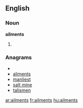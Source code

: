 ==English==
===Noun===
'''ailments'''

#{{plural of|[[ailment]]}}

===Anagrams===
* {{alphagram|aeilmnst}}
* [[aliments#English|aliments]]
* [[manliest#English|manliest]]
* [[salt mine#English|salt mine]]
* [[talismen#English|talismen]]


[[ar:ailments]]
[[fr:ailments]]
[[hu:ailments]]